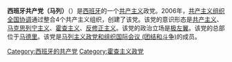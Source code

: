 {{for|1964年－1992年存在的西班牙共产党（马列）|西班牙共产党（马列） (1964年)}}
'''西班牙共产党（马列）'''（{{lang-es|Partido Comunista de España (marxista-leninista)}}）是[[西班牙|西班牙]]的一个[[共产主义|共产主义]]政党。2006年，[[共产主义组织全国协调|共产主义组织全国协调]]通过整合4个共产主义组织，创建了该党。该党的意识形态是[[共产主义|共产主义]]、[[马克思列宁主义|马克思列宁主义]]、[[霍查主义|霍查主义]]、[[反修正主义|反修正主义]]。该党的政治立场是[[极左翼|极左翼]]。该党的总部位于[[马德里|马德里]]。该党是[[马列主义政党和组织国际会议_(团结和斗争)|马列主义政党和组织国际会议 (团结和斗争)]]的成员。

{{欧洲的共产党}}
{{马列主义政党和组织国际会议 (团结和斗争)}}

[[Category:西班牙的共产党|Category:西班牙的共产党]]
[[Category:霍查主义政党|Category:霍查主义政党]]